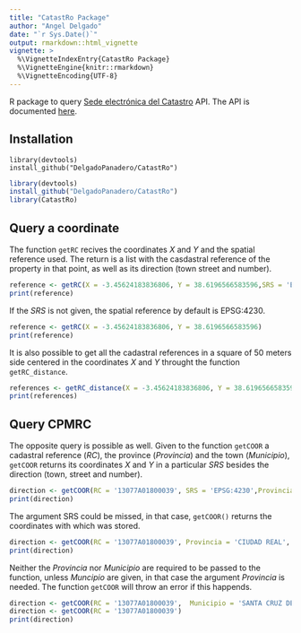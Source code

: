 ```yaml
---
title: "CatastRo Package"
author: "Angel Delgado"
date: "`r Sys.Date()`"
output: rmarkdown::html_vignette
vignette: >
  %\VignetteIndexEntry{CatastRo Package}
  %\VignetteEngine{knitr::rmarkdown}
  %\VignetteEncoding{UTF-8}
---
```



R package to query [Sede electrónica del Catastro](http://ovc.catastro.meh.es/ovcservweb/OVCSWLocalizacionRC/OVCCoordenadas.asmx) API. 
The API is documented [here](http://www.catastro.meh.es/ayuda/lang/castellano/servicios_web.htm).

## Installation

```
library(devtools)
install_github("DelgadoPanadero/CatastRo")
```
```r
library(devtools)
install_github("DelgadoPanadero/CatastRo")
library(CatastRo)
```

## Query a coordinate

The function `getRC` recives the coordinates *X* and *Y* and the spatial reference used. The return is a list with the casdastral reference of the property in that point, as well as its direction (town street and number).


```r
reference <- getRC(X = -3.45624183836806, Y = 38.6196566583596,SRS = 'EPSG:4230')
print(reference)
``` 

If the *SRS* is not given, the spatial reference by default is EPSG:4230.

```r
reference <- getRC(X = -3.45624183836806, Y = 38.6196566583596)
print(reference)
``` 

It is also possible to get all the cadastral references in a square of 50 meters side centered in the coordinates *X* and *Y* throught the function `getRC_distance`.

```r
references <- getRC_distance(X = -3.45624183836806, Y = 38.6196566583596, SRS = 'EPSG:4230')
print(references)
``` 

## Query CPMRC 

The opposite query is possible as well. Given to the function `getCOOR` a cadastral reference (*RC*), the province (*Provincia*) and the  town (*Municipio*), `getCOOR` returns its coordinates *X* and *Y* in a particular *SRS* besides the direction (town, street and number).

```r
direction <- getCOOR(RC = '13077A01800039', SRS = 'EPSG:4230',Provincia = 'CIUDAD REAL', Municipio = 'SANTA CRUZ DE MUDELA')
print(direction)
```

The argument SRS could be missed, in that case, `getCOOR()` returns the coordinates with which was stored.

```r
direction <- getCOOR(RC = '13077A01800039', Provincia = 'CIUDAD REAL', Municipio = 'SANTA CRUZ DE MUDELA')
print(direction)
```

Neither the *Provincia* nor *Municipio* are required to be passed to the function, unless *Muncipio* are given, in that case the  argument *Provincia* is needed. The function `getCOOR` will throw an error if this happends.

```r
direction <- getCOOR(RC = '13077A01800039',  Municipio = 'SANTA CRUZ DE MUDELA')
direction <- getCOOR(RC = '13077A01800039')
print(direction)
```
